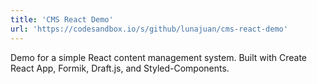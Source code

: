 ```yaml
---
title: 'CMS React Demo'
url: 'https://codesandbox.io/s/github/lunajuan/cms-react-demo'
---
```


Demo for a simple React content management system. Built with Create React App, Formik, Draft.js, and Styled-Components.
